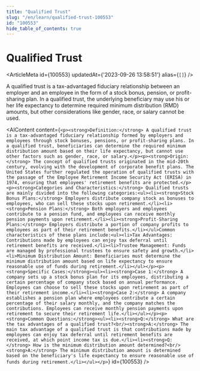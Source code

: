 ```yaml
---
title: "Qualified Trust"
slug: "/en/learn/qualified-trust-100553"
id: "100553"
hide_table_of_contents: true
---
```



# Qualified Trust

<ArticleMeta id={100553} updatedAt={'2023-09-26 13:58:51'} alias={`[]`} />
<div className='border-solid border-b border-t-0 my-4 border-[var(--ifm-color-gray-300)]' />

A qualified trust is a tax-advantaged fiduciary relationship between an employer and an employee in the form of a stock bonus, pension, or profit-sharing plan. In a qualified trust, the underlying beneficiary may use his or her life expectancy to determine required minimum distribution (RMD) amounts, but other considerations like gender, race, or salary cannot be used.

<AIContent content={`<p><strong>Definition:</strong> A qualified trust is a tax-advantaged fiduciary relationship formed by employers and employees through stock bonuses, pensions, or profit-sharing plans. In a qualified trust, beneficiaries can determine the required minimum distribution amount based on their life expectancy, but cannot use other factors such as gender, race, or salary.</p><p><strong>Origin:</strong> The concept of qualified trusts originated in the mid-20th century, evolving with the development of corporate benefit plans. The United States further regulated the operation of qualified trusts with the passage of the Employee Retirement Income Security Act (ERISA) in 1974, ensuring that employees' retirement benefits are protected.</p><p><strong>Categories and Characteristics:</strong> Qualified trusts are mainly divided into the following categories:<ul><li><strong>Stock Bonus Plans:</strong> Employers distribute company stock as bonuses to employees, who can sell these stocks upon retirement.</li><li><strong>Pension Plans:</strong> Both employers and employees contribute to a pension fund, and employees can receive monthly pension payments upon retirement.</li><li><strong>Profit-Sharing Plans:</strong> Employers distribute a portion of company profits to employees as part of their retirement benefits.</li></ul>Common characteristics of these plans include:<ul><li>Tax Advantages: Contributions made by employees can enjoy tax deferral until retirement benefits are received.</li><li>Trustee Management: Funds are managed by professional trustees to ensure safety and growth.</li><li>Minimum Distribution Amount: Beneficiaries must determine the minimum distribution amount based on life expectancy to ensure reasonable use of funds during retirement.</li></ul></p><p><strong>Specific Cases:</strong><ul><li><strong>Case 1:</strong> A company sets up a stock bonus plan for its employees, distributing a certain percentage of company stock based on annual performance. Employees can choose to sell these stocks upon retirement as part of their retirement income.</li><li><strong>Case 2:</strong> A company establishes a pension plan where employees contribute a certain percentage of their salary monthly, and the company matches the contributions. Employees can receive monthly pension payments upon retirement to secure their retirement life.</li></ul></p><p><strong>Common Questions:</strong><ul><li><strong>Q:</strong> What are the tax advantages of a qualified trust?<br/><strong>A:</strong> The main tax advantage of a qualified trust is that contributions made by employees can enjoy tax deferral until retirement benefits are received, at which point income tax is due.</li><li><strong>Q:</strong> How is the minimum distribution amount determined?<br/><strong>A:</strong> The minimum distribution amount is determined based on the beneficiary's life expectancy to ensure reasonable use of funds during retirement.</li></ul></p>`} id={100553} />
